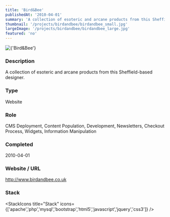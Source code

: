```yaml
---
title: 'Bird&Bee'
publishedAt: '2010-04-01'
summary: 'A collection of esoteric and arcane products from this Sheffield-based designer.'
thumbnail: '/projects/birdandbee/birdandbee_small.jpg'
largeImage: '/projects/birdandbee/birdandbee_large.jpg'
featured: 'no'
---
```


<div className="relative w-full h-[400px] sm:h-[600px] md:h-[760px] lg:h-[920px]">
  <Image
    alt={'Bird&Bee'}
    src={'/projects/birdandbee/birdandbee.jpg'}
    sizes="(max-width: 640px) 100%, 100%"
    fill={true}
    priority
    style={{
      objectFit: 'contain'
    }}
  />
</div>

### Description

A collection of esoteric and arcane products from this Sheffield-based designer.


### Type

Website

### Role

CMS Deployment, Content Population, Development, Newsletters, Checkout Process, Widgets, Information Manipulation

### Completed
2010-04-01

### Website / URL
http://www.birdandbee.co.uk


### Stack

<StackIcons
  title="Stack"
  icons={['apache','php','mysql','bootstrap','html5','javascript','jquery','css3']}
  />
